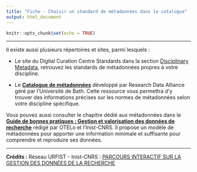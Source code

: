 ```yaml
---
title: "Fiche - Choisir un standard de métadonnées dans le catalogue"
output: html_document
---
```


```r
knitr::opts_chunk$set(echo = TRUE)
```

------------------------------------------------------------------------

Il existe aussi plusieurs répertoires et sites, parmi lesquels :

-   Le site du Digital Curation Centre Standards dans la section [Disciplinary Metadata](https://www.dcc.ac.uk/guidance/standards/metadata), retrouvez les standards de métadonnées propres à votre discipline.

-   Le [**Catalogue de métadonnées**](https://rdamsc.bath.ac.uk/subject-index) développé par Research Data Alliance géré par l'Université de Bath. Cette ressource vous permettra d'y trouver des informations précises sur les normes de métadonnées selon votre discipline spécifique.\

Vous pouvez aussi consulter le chapitre dédié aux métadonnées dans le [**Guide de bonnes pratiques : Gestion et valorisation des données de recherche**](https://ordar.otelo.univ-lorraine.fr/record?id=10.24396/ORDAR-1) rédigé par OTELo et l'Inist-CNRS. Il propose un modèle de métadonnées pour apporter une information minimale et suffisante pour comprendre et reproduire ses données.

------------------------------------------------------------------------

**Crédits :** Réseau URFIST - Inist-CNRS : [PARCOURS INTERACTIF SUR LA GESTION DES DONNÉES DE LA RECHERCHE](https://doranum.fr/enjeux-benefices/parcours-interactif-sur-la-gestion-des-donnees-de-la-recherche/)
